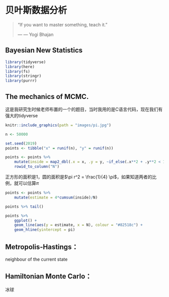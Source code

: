 # 贝叶斯数据分析 {#tidybayes}


> "If you want to master something, teach it."
>
> --- ― Yogi Bhajan



## Bayesian New Statistics 

```r
library(tidyverse)
library(here)
library(fs)
library(stringr)
library(purrr)
```


## The mechanics of MCMC.

这是我研究生时候老师布置的一个的题目，当时我用的是C语言代码，现在我们有强大的tidyverse


```r
knitr::include_graphics(path = "images/pi.jpg")
```



```r
n <- 50000

set.seed(2019)
points <- tibble("x" = runif(n), "y" = runif(n))
```





```r
points <- points %>% 
    mutate(inside = map2_dbl(.x = x, .y = y, ~if_else(.x**2 + .y**2 < 1, 1, 0))) %>% 
    rowid_to_column("N")
```

正方形的面积是1，圆的面积是$\pi r^2 = \frac{1}{4} \pi$，如果知道两者的比例，就可以估算$\pi$

```r
points <- points %>% 
    mutate(estimate = 4*cumsum(inside)/N)
```

```r
points %>% tail()
```


```r
points %>% 
	ggplot() + 
    geom_line(aes(y = estimate, x = N), colour = "#82518c") + 
    geom_hline(yintercept = pi) 
```


## Metropolis-Hastings：

neighbour of the current state

## Hamiltonian Monte Carlo：
冰球



